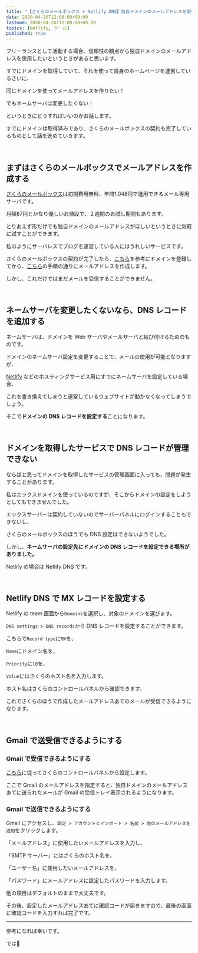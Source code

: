 ```yaml
---
title: "【さくらのメールボックス + Netlify DNS】独自ドメインのメールアドレスを取得して Gmail で送受信できるようにする"
date: 2020-04-26T12:00:00+09:00
lastmod: 2020-04-26T12:00:00+09:00
topics: [Netlify, ツール]
published: true
---
```


フリーランスとして活動する場合、信頼性の観点から独自ドメインのメールアドレスを使用したいというときがあると思います。

すでにドメインを取得していて、それを使って自身のホームページを運営しているさいに、

同じドメインを使ってメールアドレスを作りたい！

でもネームサーバは変更したくない！

というときにどうすればいいのかお話します。

<!--more-->

すでにドメインは取得済みであり、さくらのメールボックスの契約も完了しているものとして話を進めていきます。

<br/>

## まずはさくらのメールボックスでメールアドレスを作成する

[さくらのメールボックス](https://www.sakura.ne.jp/mail/)は初期費用無料、年間1,048円で運用できるメール専用サーバです。

月額87円とかなり優しいお値段で、２週間のお試し期間もあります。

とりあえず形だけでも独自ドメインのメールアドレスがほしいというときに気軽に試すことができます。

私のようにサーバレスでブログを運営している人にはうれしいサービスです。

さくらのメールボックスの契約が完了したら、[こちら](https://help.sakura.ad.jp/360000237321/#03)を参考にドメインを登録してから、[こちら](https://help.sakura.ad.jp/360000225362/#02)の手順の通りにメールアドレスを作成します。

しかし、これだけではまだメールを受信することができません。

<relpos link="ssg-toha" />

<br/>

## ネームサーバを変更したくないなら、DNS レコードを追加する

ネームサーバは、ドメインを Web サーバやメールサーバと結び付けるためのものです。

ドメインのネームサーバ設定を変更することで、メールの使用が可能となりますが、

[Netlify](https://www.netlify.com/) などのホスティングサービス用にすでにネームサーバを設定している場合、

これを書き換えてしまうと運営しているウェブサイトが動かなくなってしまうでしょう。

そこで**ドメインの DNS レコードを設定する**ことになります。

<br/>

## ドメインを取得したサービスで DNS レコードが管理できない

ならばと思ってドメインを取得したサービスの管理画面に入っても、問題が発生することがあります。

私はエックスドメインを使っているのですが、そこからドメインの設定をしようとしてもできませんでした。

<postimage src="dns-setting" alt="ドメイン DNS 設定" />

エックスサーバーは契約していないのでサーバーパネルにログインすることもできないし、

さくらのメールボックスのほうでも DNS 設定はできないようでした。

しかし、**ネームサーバの設定先にドメインの DNS レコードを設定できる場所がありました。**

Netlify の場合は Netlify DNS です。

<br/>

## Netlify DNS で MX レコードを設定する

Netlify の team 画面から`Domains`を選択し、対象のドメインを選びます。

`DNS settings > DNS records`から DNS レコードを設定することができます。

こちらで`Record type`に`MX`を、

`Name`にドメイン名を、

`Priority`に`10`を、

`Value`にはさくらのホスト名を入力します。

ホスト名はさくらのコントロールパネルから確認できます。

<postimage src="dns-record" alt="DNS レコードの設定" />

これでさくらのほうで作成したメールアドレスあてのメールが受信できるようになります。

<relpos link="hugo-yoyakutoko" />

<br/>

## Gmail で送受信できるようにする

### Gmail で受信できるようにする

[こちら](https://help.sakura.ad.jp/360000322401/)に従ってさくらのコントロールパネルから設定します。

ここで Gmail のメールアドレスを指定すると、独自ドメインのメールアドレスあてに送られたメールが Gmail の受信トレイ表示されるようになります。

### Gmail で送信できるようにする

Gmail にアクセスし、`設定 > アカウントとインポート > 名前 > 他のメールアドレスを追加`をクリックします。

「メールアドレス」に使用したいメールアドレスを入力し、

「SMTP サーバー」にはさくらのホスト名を、

「ユーザー名」に使用したいメールアドレスを、

「パスワード」にメールアドレスに設定したパスワードを入力します。

他の項目はデフォルトのままで大丈夫です。

その後、設定したメールアドレスあてに確認コードが届きますので、最後の画面に確認コードを入力すれば完了です。

---

参考になれば幸いです。

では👋
